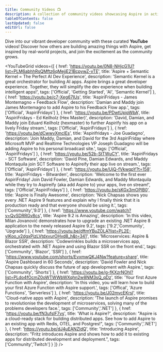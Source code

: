 ```yaml
---
title: Community Videos 📺
description: A collection of community videos showcasing Aspire in action.
tableOfContents: false
lastUpdated: false
editUrl: false
---
```



<p>
    Dive into our vibrant developer community with these curated <strong>YouTube</strong> videos! Discover how others are building amazing things with Aspire, get inspired by real-world projects, and join the excitement as the community grows.
</p>

<YouTubeGrid
	videos={[
        {
            href: 'https://youtu.be/0N8-NHjcG1U?list=PLM6abhhRsQMftz6qMejjE21BcpywZ-vTE',
            title: 'Aspire + Semantic Kernel = The Perfect AI Dev Experience',
            description: 'Semantic Kernel is a great orchestrator for building AI apps. Aspire brings a great developer experience. Together, they will simplify the dev experience when building intelligent apps!',
            tags: ['Official', 'Getting Started', 'AI', 'Semantic Kernel']
        },
        {
            href: 'https://youtu.be/c7-Xeg67IUs',
            title: 'AspiriFridays - James Montemagno + Feedback Flow',
            description: 'Damian and Maddy join James Montemagno to add Aspire to his Feedback Flow app.',
            tags: ['Official', 'AspiriFridays']
        },
        {
            href: 'https://youtu.be/PDwtUpipWbA',
            title: 'AspiriFridays - Ed Keilholz (Hex Master)',
            description: 'David, Damian, and Maddy join Eduard Keilholz (hexmaster) to further Aspirify his app on a lively Friday stream.',
            tags: ['Official', 'AspiriFridays']
        },
        {
            href: 'https://youtu.be/dCwwvXmclEs',
            title: 'Aspirifridays - Joe Guadagno',
            description: 'Join Maddy, Damian, and David for the 3rd AspiriFriday where Microsoft MVP and Realtime Technologies VP Joseph Guadagno will be adding Aspire to his personal broadcast site.',
            tags: ['Official', 'AspiriFridays']
        },
        {
            href: 'https://youtu.be/52b-StTWuCY',
            title: 'AspiriFridays - SCT Software',
            description: 'David Pine, Damian Edwards, and Maddy Montaquila join SCT Software to Aspireify their app live on stream.',
            tags: ['Official', 'AspiriFridays']
        },
		{
			href: 'https://youtu.be/UjQ-fVkwqpY?t=158',
			title: 'AspiriFridays - Bitwarden',
			description: 'Welcome to the first ever AspiriFriday! Join David Fowler, Damian Edwards, and Maddy Montaquila while they try to Aspireify (aka add Aspire to) your apps, live on stream!',
            tags: ['Official','AspiriFridays']
		},
		{
			href: 'https://youtu.be/sKGx3mOPlB0',
			title: 'Aspire is Finally Awesome',
			description: 'Nick Chapsas shows you every .NET Aspire 9 features and explain why I finally think that it is production ready and that everyone should be using it.',
            tags: ['Community','9.0']
		},
        {
            href: 'https://www.youtube.com/watch?v=QvSDRRGv8cs',
            title: 'Aspire 9.2 is Amazing',
            description: 'In this video, Milan Jovanović demonstrates how to upgrade an existing .NET Aspire 8 application to the newly released Aspire 9.2',
            tags: ['9.2','Community', 'Upgrade']
        },
        {
            href: 'https://youtu.be/dftmYBuZOLA?list=PL2E-vlKoo_v2dgxPizLVtdxvurOHvd8_h&t=341',
            title: 'Microservices: Aspire & Blazor SSR',
            description: 'Codewrinkles builds a microservices app, orchestrated with .NET Aspire and using Blazor SSR on the front end.',
            tags: ['Community', 'Blazor', 'SSR']
        },
        {
            href: 'https://www.youtube.com/shorts/EvxmwQKJ4Nw?feature=share',
            title: 'Aspire Dashboard in 60 Seconds',
            description: 'David Fowler and Nick Chapsas quickly discuss the future of app development with Aspire.',
            tags: ['Community', 'Shorts']
        },
        {
            href: 'https://youtu.be/g-fKXzrNOhI?list=PLdo4fOcmZ0oWTWWbWXqhn2w8NM3sQ_qDz',
            title: 'Your first Azure Function with Aspire',
            description: 'In this video, you will learn how to build your first Azure Function with Aspire support.',
            tags: ['Offical', 'Azure Functions', 'Serverless']
        },
        {
            href: 'https://youtu.be/J02mvcEKrsI',
            title: 'Cloud-native apps with Aspire',
            description: 'The launch of Aspire promises to revolutionise the development of microservices, solving many of the problems developers face.',
            tags: ['Community','.NET']
        },
        {
            href: 'https://youtu.be/fN3ufsIF7vs',
            title: 'What is Aspire?',
            description: "Aspire is a cloud-ready stack for building distributed apps. See how to add Aspire to an existing app with Redis, OTEL, and Postgres!",
            tags: ['Community','.NET']
        },
        {
            href: 'https://youtu.be/dJ4uEANZIdQ',
            title: 'Introducing Aspire',
            description: "Fritz introduces Aspire and shows how to add it to existing apps for distributed development and deployment.",
            tags: ['Community','Twitch']
        }
	]}
/>